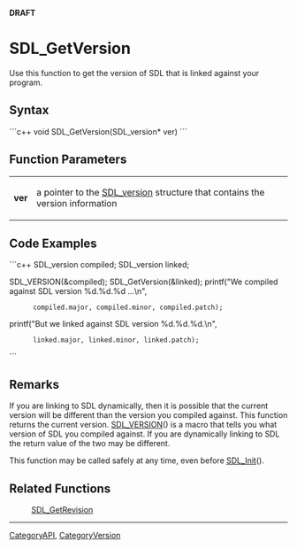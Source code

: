 <!-- pragma section-numbers off -->
<!-- pragma disable-camelcase -->
'''DRAFT'''

= SDL_GetVersion =
Use this function to get the version of SDL that is linked against your program.


== Syntax ==
```c++
void SDL_GetVersion(SDL_version* ver)
```

== Function Parameters ==
{|
|'''ver'''
|a pointer to the [[SDL_version]] structure that contains the version information
|}

== Code Examples ==
```c++
SDL_version compiled;
SDL_version linked;

SDL_VERSION(&compiled);
SDL_GetVersion(&linked);
printf("We compiled against SDL version %d.%d.%d ...\n",
       compiled.major, compiled.minor, compiled.patch);
printf("But we linked against SDL version %d.%d.%d.\n",
       linked.major, linked.minor, linked.patch);
```

== Remarks ==
If you are linking to SDL dynamically, then it is possible that the current version will be different than the version you compiled against.  This function returns the current version.  [[SDL_VERSION]]() is a macro that tells you what version of SDL you compiled against.  If you are dynamically linking to SDL the return value of the two may be different.

This function may be called safely at any time, even before [[SDL_Init]]().

== Related Functions ==
:[[SDL_GetRevision]]

----
[[CategoryAPI]], [[CategoryVersion]]
